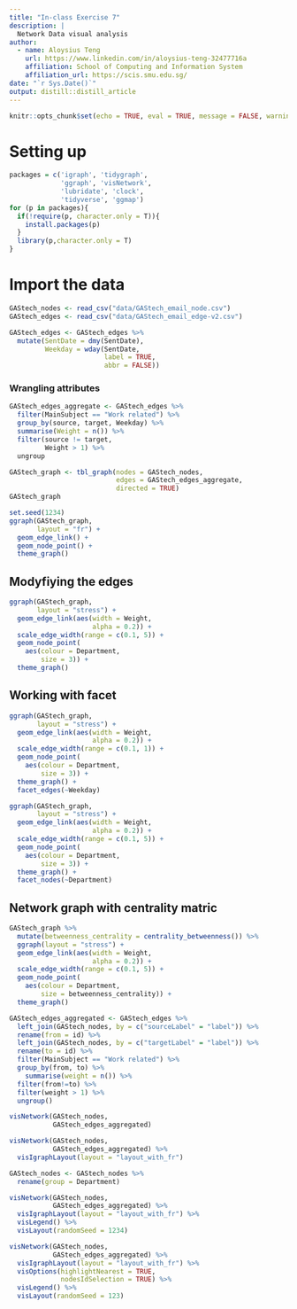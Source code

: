 ```yaml
---
title: "In-class Exercise 7"
description: |
  Network Data visual analysis
author:
  - name: Aloysius Teng
    url: https://www.linkedin.com/in/aloysius-teng-32477716a
    affiliation: School of Computing and Information System
    affiliation_url: https://scis.smu.edu.sg/
date: "`r Sys.Date()`"
output: distill::distill_article
---
```


```r
knitr::opts_chunk$set(echo = TRUE, eval = TRUE, message = FALSE, warning = FALSE)
```

# Setting up

```r
packages = c('igraph', 'tidygraph', 
             'ggraph', 'visNetwork', 
             'lubridate', 'clock',
             'tidyverse', 'ggmap')
for (p in packages){
  if(!require(p, character.only = T)){
    install.packages(p)
  }
  library(p,character.only = T)
}
```

# Import the data

```r
GAStech_nodes <- read_csv("data/GAStech_email_node.csv")
GAStech_edges <- read_csv("data/GAStech_email_edge-v2.csv")
```

```r
GAStech_edges <- GAStech_edges %>%
  mutate(SentDate = dmy(SentDate),
         Weekday = wday(SentDate,
                        label = TRUE,
                        abbr = FALSE))
```

### Wrangling attributes

```r
GAStech_edges_aggregate <- GAStech_edges %>%
  filter(MainSubject == "Work related") %>%
  group_by(source, target, Weekday) %>%
  summarise(Weight = n()) %>%
  filter(source != target,
         Weight > 1) %>%
  ungroup
```

```r
GAStech_graph <- tbl_graph(nodes = GAStech_nodes,
                           edges = GAStech_edges_aggregate,
                           directed = TRUE)
GAStech_graph
```

```r
set.seed(1234)
ggraph(GAStech_graph,
       layout = "fr") +
  geom_edge_link() +
  geom_node_point() +
  theme_graph()
```

## Modyfiying the edges

```r
ggraph(GAStech_graph,
       layout = "stress") +
  geom_edge_link(aes(width = Weight,
                     alpha = 0.2)) +
  scale_edge_width(range = c(0.1, 5)) +
  geom_node_point(
    aes(colour = Department,
        size = 3)) +
  theme_graph()
```

## Working with facet

```r
ggraph(GAStech_graph,
       layout = "stress") +
  geom_edge_link(aes(width = Weight,
                     alpha = 0.2)) +
  scale_edge_width(range = c(0.1, 1)) +
  geom_node_point(
    aes(colour = Department,
        size = 3)) +
  theme_graph() +
  facet_edges(~Weekday)
```

```r
ggraph(GAStech_graph,
       layout = "stress") +
  geom_edge_link(aes(width = Weight,
                     alpha = 0.2)) +
  scale_edge_width(range = c(0.1, 5)) +
  geom_node_point(
    aes(colour = Department,
        size = 3)) +
  theme_graph() +
  facet_nodes(~Department)
```

## Network graph with centrality matric

```r
GAStech_graph %>%
  mutate(betweenness_centrality = centrality_betweenness()) %>%
  ggraph(layout = "stress") +
  geom_edge_link(aes(width = Weight,
                     alpha = 0.2)) +
  scale_edge_width(range = c(0.1, 5)) +
  geom_node_point(
    aes(colour = Department,
        size = betweenness_centrality)) +
  theme_graph()
```

```r
GAStech_edges_aggregated <- GAStech_edges %>%
  left_join(GAStech_nodes, by = c("sourceLabel" = "label")) %>%
  rename(from = id) %>%
  left_join(GAStech_nodes, by = c("targetLabel" = "label")) %>%
  rename(to = id) %>%
  filter(MainSubject == "Work related") %>%
  group_by(from, to) %>%
    summarise(weight = n()) %>%
  filter(from!=to) %>%
  filter(weight > 1) %>%
  ungroup()
```

```r
visNetwork(GAStech_nodes, 
           GAStech_edges_aggregated)
```

```r
visNetwork(GAStech_nodes, 
           GAStech_edges_aggregated) %>%
  visIgraphLayout(layout = "layout_with_fr")
```

```r
GAStech_nodes <- GAStech_nodes %>%
  rename(group = Department)
```

```r
visNetwork(GAStech_nodes, 
           GAStech_edges_aggregated) %>%
  visIgraphLayout(layout = "layout_with_fr") %>%
  visLegend() %>%
  visLayout(randomSeed = 1234)
```

```r
visNetwork(GAStech_nodes,
           GAStech_edges_aggregated) %>%
  visIgraphLayout(layout = "layout_with_fr") %>%
  visOptions(highlightNearest = TRUE,
             nodesIdSelection = TRUE) %>%
  visLegend() %>%
  visLayout(randomSeed = 123)
```